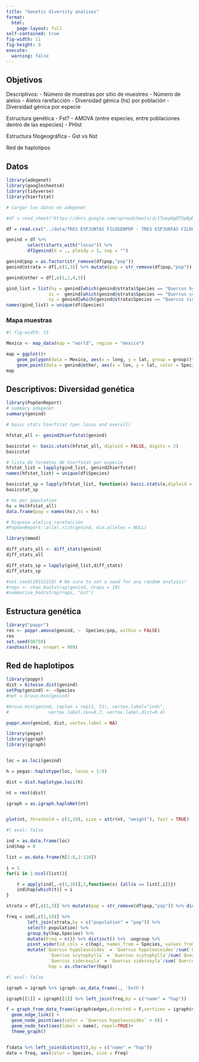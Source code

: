 ```yaml
---
title: "Genetic diversity analises"
format: 
  html:
    page-layout: full
self-contained: true
fig-width: 11
fig-height: 9
execute: 
  warning: false
---
```


## Objetivos

Descriptivos:
    - Número de muestras por sitio de muestreo
    - Número de alelos 
    - Alelos rarefacción 
    - Diversidad génica (hs) por población
    - Diversidad génica por especie

Estructura genética 
    - Fst?
    - AMOVA (entre especies, entre poblaciones dentro de las especies) - PHIst 

Estructura filogeográfica 
    - Gst vs Nst

Red de haplotipos 


## Datos

```r
library(adegenet)
library(googlesheets4)
library(tidyverse)
library(hierfstat)

# Cargar los datos en adegenet

#df = read_sheet("https://docs.google.com/spreadsheets/d/1TuepHgDTVpBpM4PaWOm3fZCqwoQWpmTCRvU24AWT7B0/edit?usp=sharing", sheet = 1, col_type = "cccddiiiiiiii")

df = read.csv("../data/TRES ESPJUNTAS FILOGENPOP - TRES ESPJUNTAS FILOGENPOP.csv", header = T) 

genind = df %>% 
        select(starts_with("locus")) %>% 
        df2genind(X = ., ploidy = 1, sep = "")

genind@pop = as.factor(str_remove(df$pop,"pop"))
genind@strata = df[,c(1,3)] %>% mutate(pop = str_remove(df$pop,"pop"))

genind@other = df[,c(1,2,4,5)]

gind_list = list(hy = genind[which(genind@strata$Species == "Quercus hypoleucoides")], 
                si =  genind[which(genind@strata$Species == "Quercus scytophylla")],
                sy = genind[which(genind@strata$Species == "Quercus sideroxyla")])
names(gind_list) = unique(df$Species)

```

### Mapa muestras 
```r
#| fig-width: 15

Mexico <- map_data(map = "world", region = "mexico")

map = ggplot()+
    geom_polygon(data = Mexico, aes(x = long, y = lat, group = group))+
    geom_point(data = genind@other, aes(x = lon, y = lat, color = Species))
map
```

## Descriptivos: Diversidad genética

```r
library(PopGenReport)
# summary adegenet
summary(genind)

# basic stats hierfstat (per locus and overall)

hfstat_all <- genind2hierfstat(genind)

basicstat <- basic.stats(hfstat_all, diploid = FALSE, digits = 2) 
basicstat

# lista de formatos de hierfstat por especie
hfstat_list = lapply(gind_list, genind2hierfstat)
names(hfstat_list) = unique(df$Species)

basicstat_sp = lapply(hfstat_list, function(x) basic.stats(x,diploid = F,digits = 2))
basicstat_sp

# Hs per population
hs = Hs(hfstat_all)
data.frame(pop = names(hs),hs = hs)

# Riqueza alelica rarefacción
#PopGenReport::allel.rich(genind, min.alleles = NULL)


```


```r
library(mmod)

diff_stats_all <- diff_stats(genind)
diff_stats_all

diff_stats_sp = lapply(gind_list,diff_stats)
diff_stats_sp

#set.seed(20151219) # Be sure to set a seed for any random analysis!
#reps <- chao_bootstrap(genind, nreps = 10)
#summarise_bootstrap(reps, "Gst") 

```

## Estructura genética 


```r

library("poppr")
res <- poppr.amova(genind, ~  Species/pop, within = FALSE)
res
set.seed(98750)
randtest(res, nrepet = 999)

```


## Red de haplotipos


```r
library(poppr)
dist = bitwise.dist(genind)
setPop(genind) <- ~Species
#net = bruvo.msn(genind)

#bruvo.msn(genind, replen = rep(2, 51), vertex.label="inds", 
#               vertex.label.cex=0.7, vertex.label.dist=0.4)

poppr.msn(genind, dist, vertex.label = NA)
```


```r
library(pegas)
library(ggraph)
library(igraph)


loc = as.loci(genind)

h = pegas::haplotype(loc, locus = 1:8)

dist = dist.haplotype.loci(h)

nt = rmst(dist)

igraph = as.igraph.haploNet(nt)


plot(nt, threshold = c(1,10), size = attr(nt, "weight"), fast = TRUE)

```



```r
#| eval: false

ind = as.data.frame(loc)
ind$hap = 0

list = as.data.frame(h[1:8,1:110])

i = 1
for(i in 1:ncol(list)){

    t = apply(ind[,-c(1,10)],1,function(x) {all(x == list[,i])})
    ind$hap[which(t)] = i
}

strata = df[,c(1,3)] %>% mutate(pop = str_remove(df$pop,"pop")) %>% distinct()

freq = ind[,c(1,10)] %>% 
        left_join(strata,by = c("population" = "pop")) %>% 
        select(-population) %>%
        group_by(hap,Species) %>% 
        mutate(Freq = n()) %>% distinct() %>%  ungroup %>%
        pivot_wider(id_cols = c(hap), names_from = Species, values_from = Freq, values_fill = 0) %>% 
        mutate(`Quercus hypoleucoides` = `Quercus hypoleucoides`/sum(`Quercus hypoleucoides`,`Quercus scytophylla`,`Quercus sideroxyla`),
                `Quercus scytophylla` = `Quercus scytophylla`/sum(`Quercus hypoleucoides`,`Quercus scytophylla`,`Quercus sideroxyla`),
                `Quercus sideroxyla` = `Quercus sideroxyla`/sum(`Quercus hypoleucoides`,`Quercus scytophylla`,`Quercus sideroxyla`),
                hap = as.character(hap)) 

```


```r
#| eval: false

igraph = igraph %>% igraph::as_data_frame(., 'both') 

igraph[[1]] = igraph[[1]] %>% left_join(freq,by = c("name" = "hap"))

f = graph_from_data_frame(igraph$edges,directed = F,vertices = igraph$vertices) %>% ggraph(.) + 
  geom_edge_link() + 
  geom_node_point(aes(color = `Quercus hypoleucoides` > 0)) +
  geom_node_text(aes(label = name), repel=TRUE)+
  theme_graph()


f$data %>% left_join(distinct(),by = c("name" = "hap"))
data = freq, aes(color = Species, size = Freq)
```